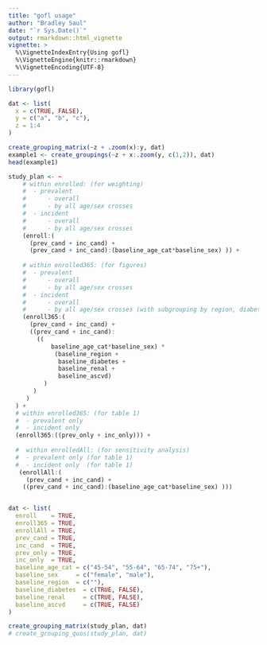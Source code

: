 ```yaml
---
title: "gofl usage"
author: "Bradley Saul"
date: "`r Sys.Date()`"
output: rmarkdown::html_vignette
vignette: >
  %\VignetteIndexEntry{Using gofl}
  %\VignetteEngine{knitr::rmarkdown}
  %\VignetteEncoding{UTF-8}
---
```


```r
library(gofl)

dat <- list(
  x = c(TRUE, FALSE),
  y = c("a", "b", "c"),
  z = 1:4
)

create_grouping_matrix(~z + .zoom(x):y, dat)
example1 <- create_groupings(~z + x:.zoom(y, c(1,2)), dat)
head(example1)
```

```r


study_plan <- ~ 
    # within enrolled: (for weighting)
    #  - prevalent
    #      - overall
    #      - by all age/sex crosses
    #  - incident
    #      - overall
    #      - by all age/sex crosses
    (enroll:( 
      (prev_cand + inc_cand) + 
      (prev_cand + inc_cand):(baseline_age_cat*baseline_sex) )) + 
  
    # within enrolled365: (for figures)
    #  - prevalent
    #      - overall
    #      - by all age/sex crosses
    #  - incident
    #      - overall
    #      - by all age/sex crosses (with subgrouping by region, diabetes)
    (enroll365:( 
      (prev_cand + inc_cand) + 
      ((prev_cand + inc_cand):
        ((
            baseline_age_cat*baseline_sex) *
             (baseline_region +
              baseline_diabetes +
              baseline_renal +
              baseline_ascvd)
          )
       )
     ) 
  ) + 
  # within enrolled365: (for table 1)
  #  - prevalent only 
  #  - incident only  
  (enroll365:((prev_only + inc_only))) +
     
  #  within enrolledAll: (for sensitivity analysis) 
  #  - prevalent only (for table 1)
  #  - incident only  (for table 1) 
   (enrollAll:( 
     (prev_cand + inc_cand) + 
    ((prev_cand + inc_cand):(baseline_age_cat*baseline_sex) )))


dat <- list(
  enroll    = TRUE,
  enroll365 = TRUE,
  enrollAll = TRUE,
  prev_cand = TRUE,
  inc_cand  = TRUE, 
  prev_only = TRUE,
  inc_only  = TRUE,
  baseline_age_cat = c("45-54", "55-64", "65-74", "75+"),
  baseline_sex     = c("female", "male"),
  baseline_region  = c(""),
  baseline_diabetes  = c(TRUE, FALSE),
  baseline_renal     = c(TRUE, FALSE),
  baseline_ascvd     = c(TRUE, FALSE)
)

create_grouping_matrix(study_plan, dat)
# create_grouping_quos(study_plan, dat)
```
